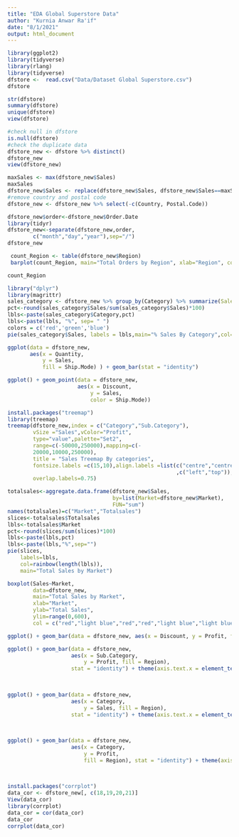 ---
title: "EDA Global Superstore Data"
author: "Kurnia Anwar Ra'if"
date: "8/1/2021"
output: html_document
---
```{r}
library(ggplot2)
library(tidyverse)
library(rlang)
library(tidyverse)
dfstore <-  read.csv("Data/Dataset Global Superstore.csv")
dfstore
```

```{r}
str(dfstore)
summary(dfstore)
unique(dfstore)
view(dfstore)
```

```{r 2. Data Preparation and cleaning}
#check null in dfstore
is.null(dfstore)
#check the duplicate data
dfstore_new <- dfstore %>% distinct()
dfstore_new
view(dfstore_new)
```

```{r}
maxSales <- max(dfstore_new$Sales)
maxSales
dfstore_new$Sales <- replace(dfstore_new$Sales, dfstore_new$Sales==maxSales,mean(dfstore_new$Sales))
#remove country and postal code
dfstore_new <- dfstore_new %>% select(-c(Country, Postal.Code))
```
```{r Split order date to month, day, year}
dfstore_new$order<-dfstore_new$Order.Date
library(tidyr)
dfstore_new<-separate(dfstore_new,order,
        c("month","day","year"),sep="/")
dfstore_new
```
```{r Plotting Visualization}
 count_Region <- table(dfstore_new$Region)
 barplot(count_Region, main="Total Orders by Region", xlab="Region", col="Green")
```

```{r Count Region}
count_Region
```

```{r Checking Sales Category}
library("dplyr")
library(magrittr)
sales_category <- dfstore_new %>% group_by(Category) %>% summarize(Sales=sum(Sales))
pct<-round(sales_category$Sales/sum(sales_category$Sales)*100)
lbls<-paste(sales_category$Category,pct)
lbls<-paste(lbls, "%", sep= " ")
colors = c('red','green','blue')
pie(sales_category$Sales, labels = lbls,main="% Sales By Category",col=colors)
```
```{r Sales vs Quantity}
ggplot(data = dfstore_new,
       aes(x = Quantity,
           y = Sales,
           fill = Ship.Mode) ) + geom_bar(stat = "identity")
```
```{r Visualisasi Sales vs Discount}
ggplot() + geom_point(data = dfstore_new, 
                      aes(x = Discount,
                          y = Sales, 
                          color = Ship.Mode)) 
```
```{r Visualization in profitable sub-category in category}
install.packages("treemap")
library(treemap)
treemap(dfstore_new,index = c("Category","Sub.Category"),
        vSize ="Sales",vColor="Profit",
        type="value",palette="Set2",
        range=c(-50000,250000),mapping=c(-
        20000,10000,250000),
        title = "Sales Treemap By categories",
        fontsize.labels =c(15,10),align.labels =list(c("centre","centre")
                                                     ,c("left","top")),
        overlap.labels=0.75)
```

```{r Total Sales by Market}
totalsales<-aggregate.data.frame(dfstore_new$Sales,
                                 by=list(Market=dfstore_new$Market),
                                 FUN="sum")
names(totalsales)=c("Market","Totalsales")
slices<-totalsales$Totalsales
lbls<-totalsales$Market
pct<-round(slices/sum(slices)*100)
lbls<-paste(lbls,pct)
lbls<-paste(lbls,"%",sep="")
pie(slices,
    labels=lbls,
    col=rainbow(length(lbls)),
    main="Total Sales by Market")
```


```{r Total sales by Market : boxplot}
boxplot(Sales~Market,
        data=dfstore_new, 
        main="Total Sales by Market", 
        xlab="Market",
        ylab="Total Sales",
        ylim=range(0,600),
        col = c("red","light blue","red","red","light blue","light blue", "light blue"))
```

```{r profit vs discount}
ggplot() + geom_bar(data = dfstore_new, aes(x = Discount, y = Profit, fill = Ship.Mode), stat = "stack") 
```

```{r profit vs sub.category vs region}
ggplot() + geom_bar(data = dfstore_new, 
                    aes(x = Sub.Category, 
                        y = Profit, fill = Region),
                    stat = "identity") + theme(axis.text.x = element_text(angle = 90,
                                                                          vjust = 0.5, 
                                                                          hjust=1))
```

```{r Sales vs category vs Region}
ggplot() + geom_bar(data = dfstore_new, 
                    aes(x = Category, 
                        y = Sales, fill = Region),
                    stat = "identity") + theme(axis.text.x = element_text(angle = 90,
                                                                          vjust = 0.5,
                                                                          hjust=1))
```
```{r profit vs category vs region}
ggplot() + geom_bar(data = dfstore_new, 
                    aes(x = Category,
                        y = Profit,
                        fill = Region), stat = "identity") + theme(axis.text.x = element_text(angle = 90, 
                                                                                              vjust = 0.5,
                                                                                              hjust=1))
```
```{r correlation matrix between sales, discount, quantity, profit}
install.packages("corrplot")
data_cor <- dfstore_new[, c(18,19,20,21)]
View(data_cor)
library(corrplot)
data_cor = cor(data_cor)
data_cor
corrplot(data_cor)
```
